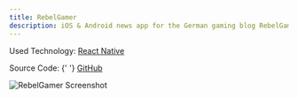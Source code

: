 ```yaml
---
title: RebelGamer
description: iOS & Android news app for the German gaming blog RebelGamer.de
---
```


Used Technology: [React Native](https://facebook.github.io/react-native/)

<span>
  Source Code: {' '}
  <a
    href={config.projects[2].urls.github}
    target="_blank"
    rel="noopener noreferrer"
  >
    GitHub
  </a>
</span>

<div className="flex justify-between mt-8">
  <AppStoreButton store="ios" url={config.projects[2].urls.appStore}></AppStoreButton>
  <AppStoreButton store="android" url={config.projects[2].urls.googlePlay}></AppStoreButton>
</div>

![RebelGamer Screenshot](./rebelgamer-app-screenshot.png)
